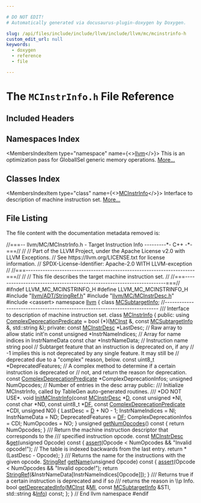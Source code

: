 ```yaml
---

# DO NOT EDIT!
# Automatically generated via docusaurus-plugin-doxygen by Doxygen.

slug: /api/files/include/include/llvm/include/llvm/mc/mcinstrinfo-h
custom_edit_url: null
keywords:
  - doxygen
  - reference
  - file

---
```





# The `MCInstrInfo.h` File Reference

<DoxygenPage pluginConfig={pluginConfig}>



## Included Headers

<IncludesList>
<IncludesListItem
  filePath="llvm/ADT/StringRef.h"
  permalink="/docs/api/files/include/include/llvm/include/llvm/adt/stringref-h"
  isLocal="true" />
<IncludesListItem
  filePath="llvm/MC/MCInstrDesc.h"
  permalink="/docs/api/files/include/include/llvm/include/llvm/mc/mcinstrdesc-h"
  isLocal="true" />
<IncludesListItem
  filePath="cassert"
  permalink=""
  isLocal="false" />
</IncludesList>

## Namespaces Index

<MembersIndex>

<MembersIndexItem
  type="namespace"
  name={<><a href="/docs/api/namespaces/llvm">llvm</a></>}>
This is an optimization pass for GlobalISel generic memory operations. <a href="/docs/api/namespaces/llvm/#details">More...</a>
</MembersIndexItem>

</MembersIndex>

## Classes Index

<MembersIndex>

<MembersIndexItem
  type="class"
  name={<><a href="/docs/api/classes/llvm/mcinstrinfo">MCInstrInfo</a></>}>
Interface to description of machine instruction set. <a href="/docs/api/classes/llvm/mcinstrinfo/#details">More...</a>
</MembersIndexItem>

</MembersIndex>


## File Listing

The file content with the documentation metadata removed is:

<ProgramListing>

<Link id="l00001" /><CodeLine lineNumber="1"><span class="doxyHighlightComment">//===-- llvm/MC/MCInstrInfo.h - Target Instruction Info ---------&#42;- C++ -&#42;-===//</span></CodeLine>
<Link id="l00002" /><CodeLine lineNumber="2"><span class="doxyHighlightComment">//</span></CodeLine>
<Link id="l00003" /><CodeLine lineNumber="3"><span class="doxyHighlightComment">// Part of the LLVM Project, under the Apache License v2.0 with LLVM Exceptions.</span></CodeLine>
<Link id="l00004" /><CodeLine lineNumber="4"><span class="doxyHighlightComment">// See https://llvm.org/LICENSE.txt for license information.</span></CodeLine>
<Link id="l00005" /><CodeLine lineNumber="5"><span class="doxyHighlightComment">// SPDX-License-Identifier: Apache-2.0 WITH LLVM-exception</span></CodeLine>
<Link id="l00006" /><CodeLine lineNumber="6"><span class="doxyHighlightComment">//</span></CodeLine>
<Link id="l00007" /><CodeLine lineNumber="7"><span class="doxyHighlightComment">//===----------------------------------------------------------------------===//</span></CodeLine>
<Link id="l00008" /><CodeLine lineNumber="8"><span class="doxyHighlightComment">//</span></CodeLine>
<Link id="l00009" /><CodeLine lineNumber="9"><span class="doxyHighlightComment">// This file describes the target machine instruction set.</span></CodeLine>
<Link id="l00010" /><CodeLine lineNumber="10"><span class="doxyHighlightComment">//</span></CodeLine>
<Link id="l00011" /><CodeLine lineNumber="11"><span class="doxyHighlightComment">//===----------------------------------------------------------------------===//</span></CodeLine>
<Link id="l00012" /><CodeLine lineNumber="12"></CodeLine>
<Link id="l00013" /><CodeLine lineNumber="13"><span class="doxyHighlightPreprocessor">#ifndef LLVM&#95;MC&#95;MCINSTRINFO&#95;H</span></CodeLine>
<Link id="l00014" /><CodeLine lineNumber="14"><span class="doxyHighlightPreprocessor">#define LLVM&#95;MC&#95;MCINSTRINFO&#95;H</span></CodeLine>
<Link id="l00015" /><CodeLine lineNumber="15"></CodeLine>
<Link id="l00016" /><CodeLine lineNumber="16"><span class="doxyHighlightPreprocessor">#include &quot;<a href="/docs/api/files/include/include/llvm/include/llvm/adt/stringref-h">llvm/ADT/StringRef.h</a>&quot;</span></CodeLine>
<Link id="l00017" /><CodeLine lineNumber="17"><span class="doxyHighlightPreprocessor">#include &quot;<a href="/docs/api/files/include/include/llvm/include/llvm/mc/mcinstrdesc-h">llvm/MC/MCInstrDesc.h</a>&quot;</span></CodeLine>
<Link id="l00018" /><CodeLine lineNumber="18"><span class="doxyHighlightPreprocessor">#include &lt;cassert&gt;</span></CodeLine>
<Link id="l00019" /><CodeLine lineNumber="19"></CodeLine>
<Link id="l00020" /><CodeLine lineNumber="20"><span class="doxyHighlightKeyword">namespace </span><span class="doxyHighlight"><a href="/docs/api/namespaces/llvm">llvm</a> &#123;</span></CodeLine>
<Link id="l00021" /><CodeLine lineNumber="21"></CodeLine>
<Link id="l00022" /><CodeLine lineNumber="22"><span class="doxyHighlightKeyword">class </span><span class="doxyHighlight"><a href="/docs/api/classes/llvm/mcsubtargetinfo">MCSubtargetInfo</a>;</span></CodeLine>
<Link id="l00023" /><CodeLine lineNumber="23"></CodeLine>
<Link id="l00024" /><CodeLine lineNumber="24"><span class="doxyHighlightComment">//---------------------------------------------------------------------------</span></CodeLine>
<Link id="l00025" /><CodeLine lineNumber="25"><span class="doxyHighlightComment">/// Interface to description of machine instruction set.</span></CodeLine>
<Link id="l00026" /><CodeLine lineNumber="26" lineLink="/docs/api/classes/llvm/mcinstrinfo"><span class="doxyHighlightKeyword">class </span><span class="doxyHighlight"><a href="/docs/api/classes/llvm/mcinstrinfo">MCInstrInfo</a> &#123;</span></CodeLine>
<Link id="l00027" /><CodeLine lineNumber="27"><span class="doxyHighlightKeyword">public</span><span class="doxyHighlight">:</span></CodeLine>
<Link id="l00028" /><CodeLine lineNumber="28" lineLink="/docs/api/classes/llvm/mcinstrinfo/#a706bb246bd165a88f89a084058e89c2e"><span class="doxyHighlight">  </span><span class="doxyHighlightKeyword">using </span><span class="doxyHighlight"><a href="/docs/api/classes/llvm/mcinstrinfo/#a706bb246bd165a88f89a084058e89c2e">ComplexDeprecationPredicate</a> = bool (&#42;)(<a href="/docs/api/classes/llvm/mcinst">MCInst</a> &amp;,</span></CodeLine>
<Link id="l00029" /><CodeLine lineNumber="29"><span class="doxyHighlight">                                               </span><span class="doxyHighlightKeyword">const</span><span class="doxyHighlight"> <a href="/docs/api/classes/llvm/mcsubtargetinfo">MCSubtargetInfo</a> &amp;,</span></CodeLine>
<Link id="l00030" /><CodeLine lineNumber="30"><span class="doxyHighlight">                                               std::string &amp;);</span></CodeLine>
<Link id="l00031" /><CodeLine lineNumber="31"></CodeLine>
<Link id="l00032" /><CodeLine lineNumber="32"><span class="doxyHighlightKeyword">private</span><span class="doxyHighlight">:</span></CodeLine>
<Link id="l00033" /><CodeLine lineNumber="33"><span class="doxyHighlight">  </span><span class="doxyHighlightKeyword">const</span><span class="doxyHighlight"> <a href="/docs/api/classes/llvm/mcinstrdesc">MCInstrDesc</a> &#42;LastDesc;      </span><span class="doxyHighlightComment">// Raw array to allow static init&#39;n</span></CodeLine>
<Link id="l00034" /><CodeLine lineNumber="34"><span class="doxyHighlight">  </span><span class="doxyHighlightKeyword">const</span><span class="doxyHighlight"> </span><span class="doxyHighlightKeywordType">unsigned</span><span class="doxyHighlight"> &#42;InstrNameIndices; </span><span class="doxyHighlightComment">// Array for name indices in InstrNameData</span></CodeLine>
<Link id="l00035" /><CodeLine lineNumber="35"><span class="doxyHighlight">  </span><span class="doxyHighlightKeyword">const</span><span class="doxyHighlight"> </span><span class="doxyHighlightKeywordType">char</span><span class="doxyHighlight"> &#42;InstrNameData;        </span><span class="doxyHighlightComment">// Instruction name string pool</span></CodeLine>
<Link id="l00036" /><CodeLine lineNumber="36"><span class="doxyHighlight">  </span><span class="doxyHighlightComment">// Subtarget feature that an instruction is deprecated on, if any</span></CodeLine>
<Link id="l00037" /><CodeLine lineNumber="37"><span class="doxyHighlight">  </span><span class="doxyHighlightComment">// -1 implies this is not deprecated by any single feature. It may still be</span></CodeLine>
<Link id="l00038" /><CodeLine lineNumber="38"><span class="doxyHighlight">  </span><span class="doxyHighlightComment">// deprecated due to a &quot;complex&quot; reason, below.</span></CodeLine>
<Link id="l00039" /><CodeLine lineNumber="39"><span class="doxyHighlight">  </span><span class="doxyHighlightKeyword">const</span><span class="doxyHighlight"> uint8&#95;t &#42;DeprecatedFeatures;</span></CodeLine>
<Link id="l00040" /><CodeLine lineNumber="40"><span class="doxyHighlight">  </span><span class="doxyHighlightComment">// A complex method to determine if a certain instruction is deprecated or</span></CodeLine>
<Link id="l00041" /><CodeLine lineNumber="41"><span class="doxyHighlight">  </span><span class="doxyHighlightComment">// not, and return the reason for deprecation.</span></CodeLine>
<Link id="l00042" /><CodeLine lineNumber="42"><span class="doxyHighlight">  </span><span class="doxyHighlightKeyword">const</span><span class="doxyHighlight"> <a href="/docs/api/classes/llvm/mcinstrinfo/#a706bb246bd165a88f89a084058e89c2e">ComplexDeprecationPredicate</a> &#42;ComplexDeprecationInfos;</span></CodeLine>
<Link id="l00043" /><CodeLine lineNumber="43"><span class="doxyHighlight">  </span><span class="doxyHighlightKeywordType">unsigned</span><span class="doxyHighlight"> NumOpcodes;              </span><span class="doxyHighlightComment">// Number of entries in the desc array</span></CodeLine>
<Link id="l00044" /><CodeLine lineNumber="44"></CodeLine>
<Link id="l00045" /><CodeLine lineNumber="45"><span class="doxyHighlightKeyword">public</span><span class="doxyHighlight">:</span></CodeLine>
<Link id="l00046" /><CodeLine lineNumber="46"><span class="doxyHighlightComment">  /// Initialize MCInstrInfo, called by TableGen auto-generated routines.</span></CodeLine>
<Link id="l00047" /><CodeLine lineNumber="47"><span class="doxyHighlightComment">  /// &#42;DO NOT USE&#42;.</span></CodeLine>
<Link id="l00048" /><CodeLine lineNumber="48" lineLink="/docs/api/classes/llvm/mcinstrinfo/#aeece82f0c3a3f34f46484c8857eee3ed"><span class="doxyHighlight">  </span><span class="doxyHighlightKeywordType">void</span><span class="doxyHighlight"> <a href="/docs/api/classes/llvm/mcinstrinfo/#aeece82f0c3a3f34f46484c8857eee3ed">InitMCInstrInfo</a>(</span><span class="doxyHighlightKeyword">const</span><span class="doxyHighlight"> <a href="/docs/api/classes/llvm/mcinstrdesc">MCInstrDesc</a> &#42;<a href="/docs/api/files/lib/lib/ir/builtingcs-cpp/#a6a9f043784cf87001c84980afa76da82">D</a>, </span><span class="doxyHighlightKeyword">const</span><span class="doxyHighlight"> </span><span class="doxyHighlightKeywordType">unsigned</span><span class="doxyHighlight"> &#42;NI, </span><span class="doxyHighlightKeyword">const</span><span class="doxyHighlight"> </span><span class="doxyHighlightKeywordType">char</span><span class="doxyHighlight"> &#42;ND,</span></CodeLine>
<Link id="l00049" /><CodeLine lineNumber="49"><span class="doxyHighlight">                       </span><span class="doxyHighlightKeyword">const</span><span class="doxyHighlight"> uint8&#95;t &#42;<a href="/docs/api/files/lib/lib/transforms/lib/transforms/utils/debugify-cpp/#a9e8fa29f7cb6a03aa586afae7591f6cc">DF</a>,</span></CodeLine>
<Link id="l00050" /><CodeLine lineNumber="50"><span class="doxyHighlight">                       </span><span class="doxyHighlightKeyword">const</span><span class="doxyHighlight"> <a href="/docs/api/classes/llvm/mcinstrinfo/#a706bb246bd165a88f89a084058e89c2e">ComplexDeprecationPredicate</a> &#42;CDI, </span><span class="doxyHighlightKeywordType">unsigned</span><span class="doxyHighlight"> NO) &#123;</span></CodeLine>
<Link id="l00051" /><CodeLine lineNumber="51"><span class="doxyHighlight">    LastDesc = <a href="/docs/api/files/lib/lib/ir/builtingcs-cpp/#a6a9f043784cf87001c84980afa76da82">D</a> + NO - 1;</span></CodeLine>
<Link id="l00052" /><CodeLine lineNumber="52"><span class="doxyHighlight">    InstrNameIndices = NI;</span></CodeLine>
<Link id="l00053" /><CodeLine lineNumber="53"><span class="doxyHighlight">    InstrNameData = ND;</span></CodeLine>
<Link id="l00054" /><CodeLine lineNumber="54"><span class="doxyHighlight">    DeprecatedFeatures = <a href="/docs/api/files/lib/lib/transforms/lib/transforms/utils/debugify-cpp/#a9e8fa29f7cb6a03aa586afae7591f6cc">DF</a>;</span></CodeLine>
<Link id="l00055" /><CodeLine lineNumber="55"><span class="doxyHighlight">    ComplexDeprecationInfos = CDI;</span></CodeLine>
<Link id="l00056" /><CodeLine lineNumber="56"><span class="doxyHighlight">    NumOpcodes = NO;</span></CodeLine>
<Link id="l00057" /><CodeLine lineNumber="57"><span class="doxyHighlight">  &#125;</span></CodeLine>
<Link id="l00058" /><CodeLine lineNumber="58"></CodeLine>
<Link id="l00059" /><CodeLine lineNumber="59" lineLink="/docs/api/classes/llvm/mcinstrinfo/#a8533f8fd8cabba0d3eb8c1fc7f1c73b4"><span class="doxyHighlight">  </span><span class="doxyHighlightKeywordType">unsigned</span><span class="doxyHighlight"> <a href="/docs/api/classes/llvm/mcinstrinfo/#a8533f8fd8cabba0d3eb8c1fc7f1c73b4">getNumOpcodes</a>()</span><span class="doxyHighlightKeyword"> const </span><span class="doxyHighlight">&#123; </span><span class="doxyHighlightKeywordFlow">return</span><span class="doxyHighlight"> NumOpcodes; &#125;</span></CodeLine>
<Link id="l00060" /><CodeLine lineNumber="60"></CodeLine>
<Link id="l00061" /><CodeLine lineNumber="61"><span class="doxyHighlightComment">  /// Return the machine instruction descriptor that corresponds to the</span></CodeLine>
<Link id="l00062" /><CodeLine lineNumber="62"><span class="doxyHighlightComment">  /// specified instruction opcode.</span></CodeLine>
<Link id="l00063" /><CodeLine lineNumber="63" lineLink="/docs/api/classes/llvm/mcinstrinfo/#a176ca2c9108a997dcfd8aadf4c0f0fa0"><span class="doxyHighlight">  </span><span class="doxyHighlightKeyword">const</span><span class="doxyHighlight"> <a href="/docs/api/classes/llvm/mcinstrdesc">MCInstrDesc</a> &amp;<a href="/docs/api/classes/llvm/mcinstrinfo/#a176ca2c9108a997dcfd8aadf4c0f0fa0">get</a>(</span><span class="doxyHighlightKeywordType">unsigned</span><span class="doxyHighlight"> Opcode)</span><span class="doxyHighlightKeyword"> const </span><span class="doxyHighlight">&#123;</span></CodeLine>
<Link id="l00064" /><CodeLine lineNumber="64"><span class="doxyHighlight">    <a href="/docs/api/files/lib/lib/target/lib/target/amdgpu/silowercontrolflow-cpp/#a4868c5d81c5ccc98c47aeab6244346a0">assert</a>(Opcode &lt; NumOpcodes &amp;&amp; </span><span class="doxyHighlightStringLiteral">&quot;Invalid opcode!&quot;</span><span class="doxyHighlight">);</span></CodeLine>
<Link id="l00065" /><CodeLine lineNumber="65"><span class="doxyHighlight">    </span><span class="doxyHighlightComment">// The table is indexed backwards from the last entry.</span></CodeLine>
<Link id="l00066" /><CodeLine lineNumber="66"><span class="doxyHighlight">    </span><span class="doxyHighlightKeywordFlow">return</span><span class="doxyHighlight"> &#42;(LastDesc - Opcode);</span></CodeLine>
<Link id="l00067" /><CodeLine lineNumber="67"><span class="doxyHighlight">  &#125;</span></CodeLine>
<Link id="l00068" /><CodeLine lineNumber="68"></CodeLine>
<Link id="l00069" /><CodeLine lineNumber="69"><span class="doxyHighlightComment">  /// Returns the name for the instructions with the given opcode.</span></CodeLine>
<Link id="l00070" /><CodeLine lineNumber="70" lineLink="/docs/api/classes/llvm/mcinstrinfo/#abdbb44946a6951b5d90dd5313023156f"><span class="doxyHighlight">  <a href="/docs/api/classes/llvm/stringref">StringRef</a> <a href="/docs/api/classes/llvm/mcinstrinfo/#abdbb44946a6951b5d90dd5313023156f">getName</a>(</span><span class="doxyHighlightKeywordType">unsigned</span><span class="doxyHighlight"> Opcode)</span><span class="doxyHighlightKeyword"> const </span><span class="doxyHighlight">&#123;</span></CodeLine>
<Link id="l00071" /><CodeLine lineNumber="71"><span class="doxyHighlight">    <a href="/docs/api/files/lib/lib/target/lib/target/amdgpu/silowercontrolflow-cpp/#a4868c5d81c5ccc98c47aeab6244346a0">assert</a>(Opcode &lt; NumOpcodes &amp;&amp; </span><span class="doxyHighlightStringLiteral">&quot;Invalid opcode!&quot;</span><span class="doxyHighlight">);</span></CodeLine>
<Link id="l00072" /><CodeLine lineNumber="72"><span class="doxyHighlight">    </span><span class="doxyHighlightKeywordFlow">return</span><span class="doxyHighlight"> <a href="/docs/api/classes/llvm/stringref">StringRef</a>(&amp;InstrNameData&#91;InstrNameIndices&#91;Opcode&#93;&#93;);</span></CodeLine>
<Link id="l00073" /><CodeLine lineNumber="73"><span class="doxyHighlight">  &#125;</span></CodeLine>
<Link id="l00074" /><CodeLine lineNumber="74"></CodeLine>
<Link id="l00075" /><CodeLine lineNumber="75"><span class="doxyHighlightComment">  /// Returns true if a certain instruction is deprecated and if so</span></CodeLine>
<Link id="l00076" /><CodeLine lineNumber="76"><span class="doxyHighlightComment">  /// returns the reason in \\p Info.</span></CodeLine>
<Link id="l00077" /><CodeLine lineNumber="77"><span class="doxyHighlight">  </span><span class="doxyHighlightKeywordType">bool</span><span class="doxyHighlight"> <a href="/docs/api/classes/llvm/mcinstrinfo/#a7c570149fbd98b77ba4944f29216a6ec">getDeprecatedInfo</a>(<a href="/docs/api/classes/llvm/mcinst">MCInst</a> &amp;<a href="/docs/api/files/lib/lib/codegen/lib/codegen/globalisel/irtranslator-cpp/#abe44dfdea65b4f7e11e0a608ab708b76">MI</a>, </span><span class="doxyHighlightKeyword">const</span><span class="doxyHighlight"> <a href="/docs/api/classes/llvm/mcsubtargetinfo">MCSubtargetInfo</a> &amp;STI,</span></CodeLine>
<Link id="l00078" /><CodeLine lineNumber="78"><span class="doxyHighlight">                         std::string &amp;<a href="/docs/api/files/lib/lib/codegen/lib/codegen/globalisel/cseinfo-cpp/#a75f8a8519c2c9b30e7c06dc5e256fffa">Info</a>) </span><span class="doxyHighlightKeyword">const</span><span class="doxyHighlight">;</span></CodeLine>
<Link id="l00079" /><CodeLine lineNumber="79"><span class="doxyHighlight">&#125;;</span></CodeLine>
<Link id="l00080" /><CodeLine lineNumber="80"></CodeLine>
<Link id="l00081" /><CodeLine lineNumber="81"><span class="doxyHighlight">&#125; </span><span class="doxyHighlightComment">// End llvm namespace</span></CodeLine>
<Link id="l00082" /><CodeLine lineNumber="82"></CodeLine>
<Link id="l00083" /><CodeLine lineNumber="83"><span class="doxyHighlightPreprocessor">#endif</span></CodeLine>

</ProgramListing>


</DoxygenPage>
